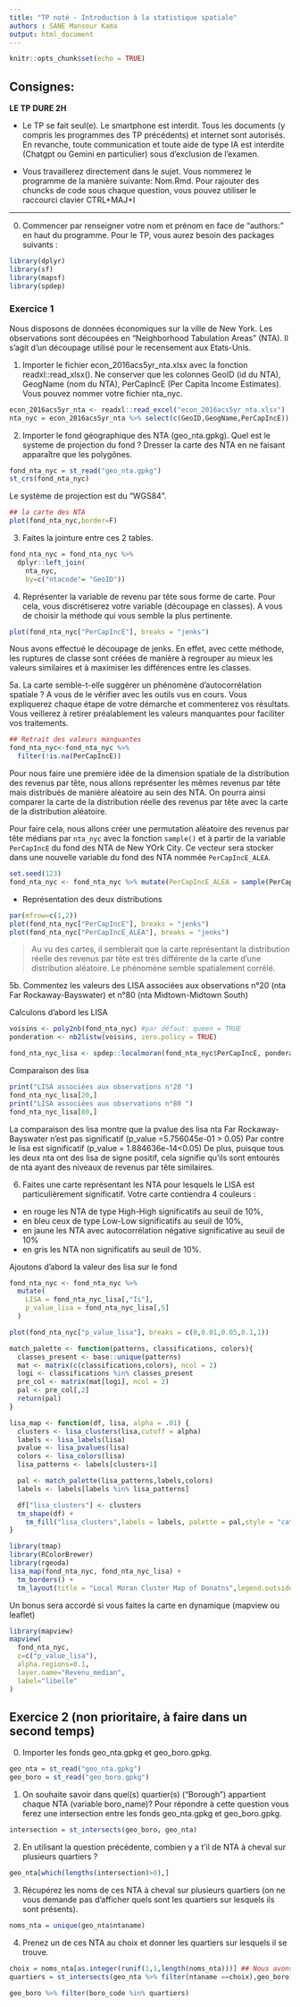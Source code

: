 ```yaml
---
title: "TP noté - Introduction à la statistique spatiale"
authors : SANE Mansour Kama
output: html_document
---
```


```r
knitr::opts_chunk$set(echo = TRUE)
```

## **Consignes:**

**LE TP DURE 2H**

- Le TP se fait seul(e). Le smartphone est interdit. Tous les documents (y compris les programmes des TP précédents) et internet sont autorisés. En revanche, toute communication et toute aide de type IA est interdite (Chatgpt ou Gemini en particulier) sous d'exclusion de l'examen. 

- Vous travaillerez directement dans le sujet. Vous nommerez le programme de la manière suivante: Nom.Rmd. Pour rajouter des chuncks de code sous chaque question, vous pouvez utiliser le raccourci clavier CTRL+MAJ+I


---


0. Commencer par renseigner votre nom et prénom en face de "authors:" en haut du programme. Pour le TP, vous aurez besoin des packages suivants :


```r
library(dplyr)
library(sf)
library(mapsf)
library(spdep)
```


### Exercice 1

Nous disposons de données économiques sur la ville de New York. Les observations sont découpées en "Neighborhood Tabulation Areas" (NTA). Il s'agit d'un découpage utilisé pour le recensement aux Etats-Unis. 

1. Importer le fichier econ_2016acs5yr_nta.xlsx avec la fonction readxl::read_xlsx(). Ne conserver que les colonnes GeoID (id du NTA), GeogName (nom du NTA), PerCapIncE (Per Capita Income Estimates). Vous pouvez nommer votre fichier nta_nyc.


```r
econ_2016acs5yr_nta <- readxl::read_excel("econ_2016acs5yr_nta.xlsx")
nta_nyc = econ_2016acs5yr_nta %>% select(c(GeoID,GeogName,PerCapIncE))
```


2. Importer le fond géographique des NTA (geo_nta.gpkg). Quel est le systeme de projection du fond ?
Dresser la carte des NTA en ne faisant apparaître que les polygônes.

```r
fond_nta_nyc = st_read("geo_nta.gpkg")
st_crs(fond_nta_nyc)
```
Le système de projection est du "WGS84".

```r
## la carte des NTA
plot(fond_nta_nyc,border=F)
```


3. Faites la jointure entre ces 2 tables.

```r
fond_nta_nyc = fond_nta_nyc %>% 
  dplyr::left_join(
    nta_nyc,
    by=c("ntacode"= "GeoID"))
```


4. Représenter la variable de revenu par tête sous forme de carte. Pour cela, vous discrétiserez votre variable (découpage en classes). A vous de choisir la méthode qui vous semble la plus pertinente.

```r
plot(fond_nta_nyc["PerCapIncE"], breaks = "jenks")
```
Nous avons effectué le découpage de jenks. En effet, avec cette méthode, les ruptures de classe sont créées de manière à regrouper au mieux les valeurs similaires et à maximiser les différences entre les classes.

5a. La carte semble-t-elle suggérer un phénomène d'autocorrélation spatiale ? A vous de le vérifier avec les outils vus en cours. Vous expliquerez chaque étape de votre démarche et commenterez vos résultats.
Vous veillerez à retirer préalablement les valeurs manquantes pour faciliter vos traitements.

```r
## Retrait des valeurs manquantes
fond_nta_nyc<-fond_nta_nyc %>% 
  filter(!is.na(PerCapIncE))
```


Pour nous faire une première idée de la dimension spatiale de la distribution des revenus par tête, nous allons représenter les mêmes revenus par tête mais distribués de manière aléatoire au sein des NTA. On pourra ainsi comparer la carte de la distribution réelle des revenus par tête avec la carte de la distribution aléatoire.

Pour faire cela, nous allons créer une permutation aléatoire des revenus par tête médians par `nta_nyc` avec la fonction `sample()` et à partir de la variable `PerCapIncE` du fond des NTA de New YOrk City. Ce vecteur sera stocker dans une nouvelle variable du fond des NTA nommée `PerCapIncE_ALEA`.

```r
set.seed(123)
fond_nta_nyc <- fond_nta_nyc %>% mutate(PerCapIncE_ALEA = sample(PerCapIncE))
```

- Représentation des deux distributions

```r
par(mfrow=c(1,2))
plot(fond_nta_nyc["PerCapIncE"], breaks = "jenks")
plot(fond_nta_nyc["PerCapIncE_ALEA"], breaks = "jenks")

```
> Au vu  des cartes, il semblerait que la carte représentant la distribution réelle des revenus par tête est très différente de la carte d'une distribution aléatoire. Le phénomène semble spatialement corrélé.


5b. Commentez les valeurs des LISA associées aux observations n°20 (nta 	
Far Rockaway-Bayswater) et n°80 (nta Midtown-Midtown South)

Calculons d'abord les LISA

```r
voisins <- poly2nb(fond_nta_nyc) #par défaut: queen = TRUE
ponderation <- nb2listw(voisins, zero.policy = TRUE)

fond_nta_nyc_lisa <- spdep::localmoran(fond_nta_nyc$PerCapIncE, ponderation, zero.policy = TRUE)
```

Comparaison des lisa
```r
print("LISA associées aux observations n°20 ")
fond_nta_nyc_lisa[20,]
print("LISA associées aux observations n°80 ")
fond_nta_nyc_lisa[80,]
```
La comparaison des lisa montre que la pvalue des lisa nta Far Rockaway-Bayswater n'est pas significatif (p_value =5.756045e-01 > 0.05) Par contre le lisa est significatif (p_value = 1.884636e-14<0.05) De plus, puisque tous les deux nta ont des lisa de signe  positif, cela signifie qu'ils sont entourés de nta ayant des niveaux de revenus par tête similaires.


6. Faites une carte représentant les NTA pour lesquels le LISA est particulièrement significatif. Votre carte contiendra 4 couleurs : 

- en rouge les NTA de type High-High significatifs au seuil de 10%, 
- en bleu ceux de type Low-Low significatifs au seuil de 10%, 
- en jaune les NTA avec autocorrélation négative significative au seuil de 10% 
- en gris les NTA non significatifs au seuil de 10%.


Ajoutons d'abord la valeur des lisa sur le fond
```r
fond_nta_nyc <- fond_nta_nyc %>% 
  mutate(
    LISA = fond_nta_nyc_lisa[,"Ii"],
    p_value_lisa = fond_nta_nyc_lisa[,5]
  )
```

```r
plot(fond_nta_nyc["p_value_lisa"], breaks = c(0,0.01,0.05,0.1,1))
```


```r
match_palette <- function(patterns, classifications, colors){
  classes_present <- base::unique(patterns)
  mat <- matrix(c(classifications,colors), ncol = 2)
  logi <- classifications %in% classes_present
  pre_col <- matrix(mat[logi], ncol = 2)
  pal <- pre_col[,2]
  return(pal)
}

lisa_map <- function(df, lisa, alpha = .01) {
  clusters <- lisa_clusters(lisa,cutoff = alpha)
  labels <- lisa_labels(lisa)
  pvalue <- lisa_pvalues(lisa)
  colors <- lisa_colors(lisa)
  lisa_patterns <- labels[clusters+1]

  pal <- match_palette(lisa_patterns,labels,colors)
  labels <- labels[labels %in% lisa_patterns]

  df["lisa_clusters"] <- clusters
  tm_shape(df) +
    tm_fill("lisa_clusters",labels = labels, palette = pal,style = "cat")
}

```


```r
library(tmap)
library(RColorBrewer)
library(rgeoda)
lisa_map(fond_nta_nyc, fond_nta_nyc_lisa) +
  tm_borders() +
  tm_layout(title = "Local Moran Cluster Map of Donatns",legend.outside = TRUE)
```


Un bonus sera accordé si vous faites la carte en dynamique (mapview ou leaflet)

```r
library(mapview)
mapview(
  fond_nta_nyc,
  z=c("p_value_lisa"),
  alpha.regions=0.1,
  layer.name="Revenu_median",
  label="libelle"
)
```

## Exercice 2 (non prioritaire, à faire dans un second temps)

0. Importer les fonds geo_nta.gpkg et geo_boro.gpkg.

```r
geo_nta = st_read("geo_nta.gpkg")
geo_boro = st_read("geo_boro.gpkg")
```


1. On souhaite savoir dans quel(s) quartier(s) ("Borough") appartient chaque NTA (variable boro_name)? Pour répondre à cette question vous ferez une intersection entre les fonds geo_nta.gpkg et geo_boro.gpkg. 

```r
intersection = st_intersects(geo_boro, geo_nta)
```


2. En utilisant la question précédente, combien y a t'il de NTA à cheval sur plusieurs quartiers ?

```r
geo_nta[which(lengths(intersection)>0),]
```


3. Récupérez les noms de ces NTA à cheval sur plusieurs quartiers (on ne vous demande pas d'afficher quels sont les quartiers sur lesquels ils sont présents).

```r
noms_nta = unique(geo_nta$ntaname)
```


4. Prenez un de ces NTA au choix et donner les quartiers sur lesquels il se trouve.

```r
choix = noms_nta[as.integer(runif(1,1,length(noms_nta)))] ## Nous avons choisi aléatoirement un nom
quartiers = st_intersects(geo_nta %>% filter(ntaname ==choix),geo_boro)

geo_boro %>% filter(boro_code %in% quartiers)

```


